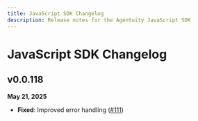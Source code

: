 ```yaml
---
title: JavaScript SDK Changelog
description: Release notes for the Agentuity JavaScript SDK
---
```


# JavaScript SDK Changelog

## v0.0.118

**May 21, 2025**

- **Fixed**: Improved error handling ([#111](https://github.com/agentuity/sdk-js/pull/111))

